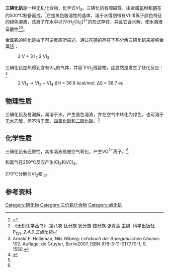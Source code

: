 {{chembox
| verifiedrevid = 382463499
|   Name = 三碘化钒
|   ImageFile = Kristallstruktur Bismut(III)-iodid.png
|   ImageName = 
|   IUPACName = Vanadium(III) iodide<br />碘化钒(III)
|   OtherNames = 碘化钒
|Section1={{Chembox Identifiers
| SMILES = [V+3].[I-].[I-].[I-]
| CASNo_Ref = {{cascite|correct|??}}
| CASNo = 15513-94-7
| PubChem = 3627252
| RTECS = 
  }}
|Section2 = {{Chembox Properties
|   Formula = VI<sub>3</sub>
|   MolarMass = 431.6549 g/mol
|   Appearance = 棕黑色固体(无水物)<br />绿色固体(六水合物)<ref name=wc8 />
|   Density = 5.14 g/cm<sup>3</sup>, solid
|   Solubility = 可溶
|   Solvent = 无水[[乙醇|乙醇]]
|   SolubleOther = 易溶
|   MeltingPt = 
  }}
| Section3 = {{Chembox Structure
|   Coordination = octahedral
|   CrystalStruct = 
  }}
| Section7 = {{Chembox Hazards
|   ExternalMSDS =
|   MainHazards = 
|   RPhrases = 
|   SPhrases = 
  }}
| Section8 = {{Chembox Related
|   OtherAnions = [[三溴化钒|三溴化钒]]
|   OtherCations = [[三碘化钛|三碘化钛]]
|   Function = 化合物
|   OtherFunctn = VI<sub>2</sub>
| ?
  }}
}}

'''三碘化钒'''是一种无机化合物，化学式VI<sub>3</sub>。三碘化钒有顺磁性，由金属[[钒|钒]]粉和[[碘|碘]]在约500℃制备而成。<ref name=ZaaC>{{cite journal | journal =Z. Anorg. Allg. Chem. | volume = 366| issue = 3-4| pages  = 121–9 | doi = 10.1002/zaac.19693660303 | first= D. | last = Juza | coauthor = Giegling, D. and Schäfer, H.| title = Über die Vanadiniodide VJ<sub>2</sub> und VJ<sub>3</sub> | year =1969 }}</ref>它是黑色吸湿性的晶体，溶于水得到带有V(III)离子颜色特征的绿色溶液，该离子在水中以[V(H<sub>2</sub>O)<sub>6</sub>]<sup>3+</sup>的形式存在，并且它会水解，使水溶液呈酸性<ref name=wc8>《无机化学丛书》.第八卷 钛分族 钒分族 铬分族.张青莲 主编. 科学出版社. P<sub>151</sub>. ''2.4.3 三卤化钒''</ref><ref name=holleman>Arnold F. Holleman, Nils Wiberg: ''Lehrbuch der Anorganischen Chemie''. 102. Auflage. de Gruyter, Berlin2007, ISBN 978-3-11-017770-1, S. 1550.</ref>。

金属钒的纯化是由下可逆反应所描述，通过在[[碘|碘]]的存在下热分解三碘化钒来提纯金属[[钒|钒]]：
: 2 V  +  3 I<sub>2</sub>   {{unicode|⇌}}   2 VI<sub>3</sub>

三碘化钒加热得到含有VI<sub>4</sub>的气体，并留下VI<sub>2</sub>残留物，这显然是发生了歧化反应：<ref>{{cite journal | journal =Inorg. Chem. | volume = 8| issue = 9| pages  = 1994–7 | doi = 10.1021/ic50079a034 | author = Berry, K. O.; Smardzewski, R. R.; McCarley, R. E.| title = Vaporization reactions of vanadium iodides and evidence for gaseous vanadium(IV) iodide | year =1969}}</ref>
: 2 VI<sub>3</sub>   →   VI<sub>2</sub>  +  VI<sub>4</sub>  ΔH = 36.6 kcal/mol; ΔS = 38.7 eu
==物理性质==
三碘化钒及易潮解，易溶于水，产生黑色溶液，并在空气中转化为绿色。也可溶于无水乙醇，但不溶于[[苯|苯]]、[[四氯化碳|四氯化碳]]和[[二硫化碳|二硫化碳]]。<ref name=wc8 />
==化学性质==
三碘化钒有还原性，其水溶液易被空气氧化，产生VO<sup>2+</sup>离子。<ref name=wc8 />

和氯气在250℃反应产生ICl<sub>3</sub>和VCl<sub>4</sub>。

270℃分解为VI<sub>2</sub>和I<sub>2</sub>。

==参考资料==
{{reflist}}

{{钒化合物}}
{{碘化物}}

[[Category:碘化物|Category:碘化物]]
[[Category:三价钒化合物|Category:三价钒化合物]]
[[Category:卤化钒|Category:卤化钒]]